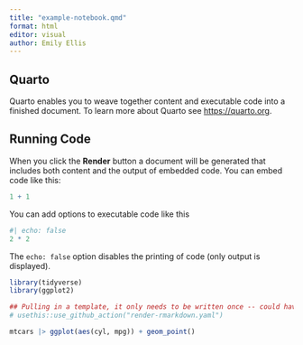 ```yaml
---
title: "example-notebook.qmd"
format: html
editor: visual
author: Emily Ellis
---
```


## Quarto

Quarto enables you to weave together content and executable code into a finished document. To learn more about Quarto see <https://quarto.org>.

## Running Code

When you click the **Render** button a document will be generated that includes both content and the output of embedded code. You can embed code like this:

```r
1 + 1
```

You can add options to executable code like this

```r
#| echo: false
2 * 2
```

The `echo: false` option disables the printing of code (only output is displayed).

```r
library(tidyverse)
library(ggplot2)

## Pulling in a template, it only needs to be written once -- could have just been run in the console -- I just want it for notes
# usethis::use_github_action("render-rmarkdown.yaml")

mtcars |> ggplot(aes(cyl, mpg)) + geom_point()
```
